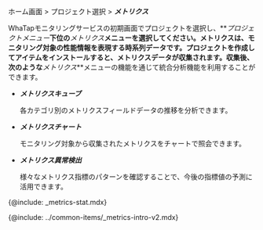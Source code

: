 ホーム画面 > プロジェクト選択 > **_メトリクス_**

WhaTapモニタリングサービスの初期画面でプロジェクトを選択し、**_プロジェクトメニュー_**下位の**_メトリクス_**メニューを選択してください。メトリクスは、モニタリング対象の性能情報を表現する時系列データです。プロジェクトを作成してアイテムをインストールすると、メトリクスデータが収集されます。収集後、次のような**_メトリクス_**メニューの機能を通じて統合分析機能を利用することができます。

-   **_メトリクスキューブ_**

    各カテゴリ別のメトリクスフィールドデータの推移を分析できます。

-   **_メトリクスチャート_**

    モニタリング対象から収集されたメトリクスをチャートで照会できます。

-   **_メトリクス異常検出_**

    様々なメトリクス指標のパターンを確認することで、今後の指標値の予測に活用できます。

{@include: _metrics-stat.mdx}

<!-- 메트릭스 디폴트 안내 삽입 -->

{@include: ../common-items/_metrics-intro-v2.mdx}
